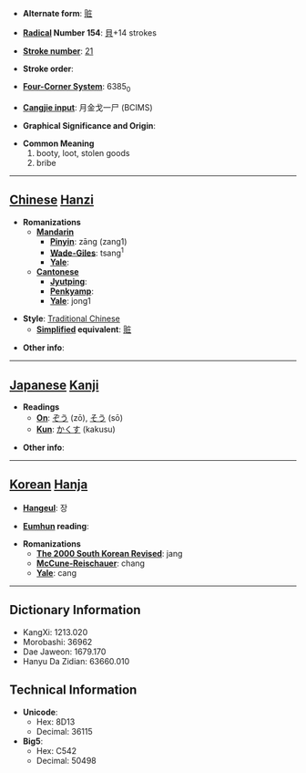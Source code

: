 * '''Alternate form''': [[赃]]

* '''[[Wiktionary:Chinese radical index| Radical]] Number 154''': [[Wiktionary:Chinese radical index 貝|貝]]+14 strokes

* '''[[Wiktionary:Chinese total strokes index|Stroke number]]''': [[Wiktionary:Chinese total strokes index 21|21]]

* '''Stroke order''': 

* '''[[Wiktionary:Chinese four corner index|Four-Corner System]]''': 6385<sub>0</sub>

* '''[[Wiktionary:Chinese Cangjie index|Cangjie input]]''': 月金戈一尸 (BCIMS)

* '''Graphical Significance and Origin''': 

* '''Common Meaning'''
*#booty, loot, stolen goods
*# bribe


----

== [[Chinese]] [[Hanzi]] ==

* '''Romanizations'''
** '''[[Mandarin]]'''
*** '''[[Pinyin]]''': zāng (zang1)
*** '''[[Wade-Giles]]''': tsang<sup>1</sup>
*** '''[[Yale]]''': 
** '''[[Cantonese]]'''
*** '''[[Jyutping]]''':
*** '''[[Penkyamp]]''': 
*** '''[[Yale]]''': jong1

* '''Style''': [[Traditional Chinese]] 
** '''[[Simplified Chinese|Simplified]] equivalent''': [[赃]]

* '''Other info''': 

----

== [[Japanese]] [[Kanji]] ==

* '''Readings'''
** '''[[On]]''': [[ぞう]] (zō), [[そう]] (sō)
** '''[[Kun]]''': [[かくす]] (kakusu)

* '''Other info''':  

----

== [[Korean]] [[Hanja]] ==

* '''[[Hangeul]]''': 장

* '''[[Eumhun]] reading''': 

* '''Romanizations'''
** '''[[The 2000 South Korean Revised Romanization|The 2000 South Korean Revised]]''': jang
** '''[[McCune-Reischauer]]''': chang
** '''[[Yale]]''': cang

----

== Dictionary Information ==

* KangXi: 1213.020
* Morobashi: 36962
* Dae Jaweon: 1679.170
* Hanyu Da Zidian: 63660.010

== Technical Information ==

* '''Unicode''':
** Hex: 8D13
** Decimal: 36115
* '''Big5''':
** Hex: C542
** Decimal: 50498